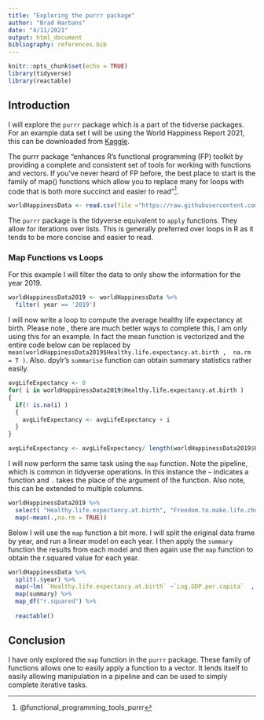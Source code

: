 ```yaml
---
title: "Exploring the purrr package"
author: "Brad Harbans"
date: "4/11/2021"
output: html_document
bibliography: references.bib
---
```


```r
knitr::opts_chunk$set(echo = TRUE)
library(tidyverse)
library(reactable)
```

## Introduction

I will explore the `purrr` package which is a part of the tidverse packages. For an example data set I will be using the World Happiness Report 2021, this can be downloaded from [Kaggle](https://www.kaggle.com/ajaypalsinghlo/world-happiness-report-2021). 

The purrr package "enhances R’s functional programming (FP) toolkit by providing a complete and consistent set of tools for working with functions and vectors. If you’ve never heard of FP before, the best place to start is the family of map() functions which allow you to replace many for loops with code that is both more succinct and easier to read"^[@functional_programming_tools_purrr].

```r

worldHappinessData <- read.csv(file ="https://raw.githubusercontent.com/bharbans/SPRING2021TIDYVERSE/main/brad_harbans_purr/world-happiness-report.csv")

```

The `purrr` package is the tidyverse equivalent to `apply` functions. They allow for iterations over lists. This is generally preferred over loops in R as it tends to be more concise and easier to read. 

### Map Functions vs Loops

For this example I will filter the data to only show the information for the year 2019.
```r
worldHappinessData2019 <- worldHappinessData %>% 
  filter( year == '2019')
```

I will now write a loop to compute the average healthy life expectancy at birth. Please note , there are much better ways to complete this, I am only using this for an example. In fact the mean function is vectorized and the entire code below can be replaced by `mean(worldHappinessData2019$Healthy.life.expectancy.at.birth ,  na.rm = T )`. Also. dpylr's `summarise` function can obtain summary statistics rather easily. 
```r
avgLifeExpectancy <- 0
for( i in worldHappinessData2019$Healthy.life.expectancy.at.birth )
{
  if(! is.na(i) )
  {
    avgLifeExpectancy <- avgLifeExpectancy + i
  }
}

avgLifeExpectancy <- avgLifeExpectancy/ length(worldHappinessData2019$Healthy.life.expectancy.at.birth)

```

I will now perform the same task using the `map` function. Note the pipeline, which is common in tidyverse operations. In this instance the `~` indicates a function and `.` takes the place of the argument of the function. Also note, this can be extended to multiple columns.
```r
worldHappinessData2019 %>% 
  select( "Healthy.life.expectancy.at.birth", "Freedom.to.make.life.choices" ) %>% 
  map(~mean(.,na.rm = TRUE))
```
Below I will use the `map` function a bit more. I will split the original data frame by year, and run a linear model on each year. I then apply the `summary` function the results from each model and then again use the `map` function to obtain the r.squared value for each year. 
```r
worldHappinessData %>%  
  split(.$year) %>% 
  map(~lm( `Healthy.life.expectancy.at.birth` ~`Log.GDP.per.capita`  , data = .) ) %>% 
  map(summary) %>% 
  map_df("r.squared") %>% 
  
  reactable()
```
## Conclusion
I have only explored the `map` function in the `purrr` package. These family of functions allows one to easily apply a function to a vector. It lends itself to easily allowing manipulation in a pipeline and can be used to simply complete iterative tasks. 


